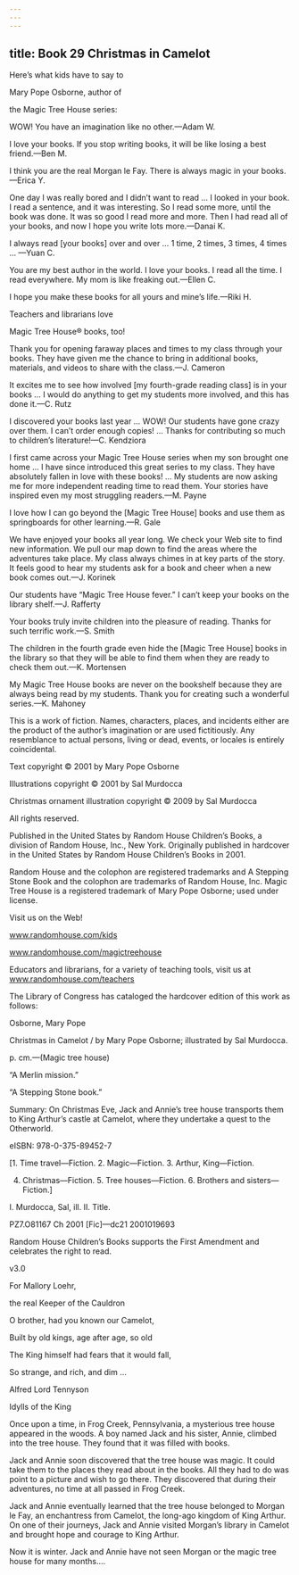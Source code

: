 ```yaml
---
---
---
```

title: Book 29 Christmas in Camelot
---




Here’s what kids have to say to

Mary Pope Osborne, author of

the Magic Tree House series:

WOW! You have an imagination like no other.—Adam W.



I love your books. If you stop writing books, it will be like losing a best friend.—Ben M.



I think you are the real Morgan le Fay. There is always magic in your books.—Erica Y.



One day I was really bored and I didn’t want to read … I looked in your book. I read a sentence, and it was interesting. So I read some more, until the book was done. It was so good I read more and more. Then I had read all of your books, and now I hope you write lots more.—Danai K.



I always read [your books] over and over … 1 time, 2 times, 3 times, 4 times … —Yuan C.



You are my best author in the world. I love your books. I read all the time. I read everywhere. My mom is like freaking out.—Ellen C.



I hope you make these books for all yours and mine’s life.—Riki H.





Teachers and librarians love

Magic Tree House® books, too!

Thank you for opening faraway places and times to my class through your books. They have given me the chance to bring in additional books, materials, and videos to share with the class.—J. Cameron



It excites me to see how involved [my fourth-grade reading class] is in your books … I would do anything to get my students more involved, and this has done it.—C. Rutz



I discovered your books last year … WOW! Our students have gone crazy over them. I can’t order enough copies! … Thanks for contributing so much to children’s literature!—C. Kendziora



I first came across your Magic Tree House series when my son brought one home … I have since introduced this great series to my class. They have absolutely fallen in love with these books! … My students are now asking me for more independent reading time to read them. Your stories have inspired even my most struggling readers.—M. Payne



I love how I can go beyond the [Magic Tree House] books and use them as springboards for other learning.—R. Gale



We have enjoyed your books all year long. We check your Web site to find new information. We pull our map down to find the areas where the adventures take place. My class always chimes in at key parts of the story. It feels good to hear my students ask for a book and cheer when a new book comes out.—J. Korinek



Our students have “Magic Tree House fever.” I can’t keep your books on the library shelf.—J. Rafferty



Your books truly invite children into the pleasure of reading. Thanks for such terrific work.—S. Smith



The children in the fourth grade even hide the [Magic Tree House] books in the library so that they will be able to find them when they are ready to check them out.—K. Mortensen



My Magic Tree House books are never on the bookshelf because they are always being read by my students. Thank you for creating such a wonderful series.—K. Mahoney





This is a work of fiction. Names, characters, places, and incidents either are the product of the author’s imagination or are used fictitiously. Any resemblance to actual persons, living or dead, events, or locales is entirely coincidental.

Text copyright © 2001 by Mary Pope Osborne

Illustrations copyright © 2001 by Sal Murdocca

Christmas ornament illustration copyright © 2009 by Sal Murdocca

All rights reserved.

Published in the United States by Random House Children’s Books, a division of Random House, Inc., New York. Originally published in hardcover in the United States by Random House Children’s Books in 2001.

Random House and the colophon are registered trademarks and A Stepping Stone Book and the colophon are trademarks of Random House, Inc. Magic Tree House is a registered trademark of Mary Pope Osborne; used under license.

Visit us on the Web!

www.randomhouse.com/kids

www.randomhouse.com/magictreehouse

Educators and librarians, for a variety of teaching tools, visit us at www.randomhouse.com/teachers

The Library of Congress has cataloged the hardcover edition of this work as follows:

Osborne, Mary Pope

Christmas in Camelot / by Mary Pope Osborne; illustrated by Sal Murdocca.

p. cm.—(Magic tree house)

“A Merlin mission.”

“A Stepping Stone book.”

Summary: On Christmas Eve, Jack and Annie’s tree house transports them to King Arthur’s castle at Camelot, where they undertake a quest to the Otherworld.

eISBN: 978-0-375-89452-7

[1. Time travel—Fiction. 2. Magic—Fiction. 3. Arthur, King—Fiction.

4. Christmas—Fiction. 5. Tree houses—Fiction. 6. Brothers and sisters—Fiction.]

I. Murdocca, Sal, ill. II. Title.

PZ7.O81167 Ch 2001 [Fic]—dc21 2001019693

Random House Children’s Books supports the First Amendment and celebrates the right to read.

v3.0





For Mallory Loehr,

the real Keeper of the Cauldron




O brother, had you known our Camelot,

Built by old kings, age after age, so old

The King himself had fears that it would fall,

So strange, and rich, and dim …

Alfred Lord Tennyson

Idylls of the King





Once upon a time, in Frog Creek, Pennsylvania, a mysterious tree house appeared in the woods. A boy named Jack and his sister, Annie, climbed into the tree house. They found that it was filled with books.

Jack and Annie soon discovered that the tree house was magic. It could take them to the places they read about in the books. All they had to do was point to a picture and wish to go there. They discovered that during their adventures, no time at all passed in Frog Creek.

Jack and Annie eventually learned that the tree house belonged to Morgan le Fay, an enchantress from Camelot, the long-ago kingdom of King Arthur. On one of their journeys, Jack and Annie visited Morgan’s library in Camelot and brought hope and courage to King Arthur.

Now it is winter. Jack and Annie have not seen Morgan or the magic tree house for many months.…